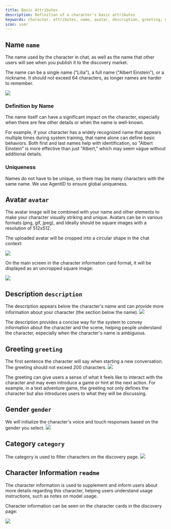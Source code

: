 ```yaml
---
title: Basic Attributes
description: Definition of a character's basic attributes
keywords: character, attributes, name, avatar, description, greeting, gender, category, character information
icon: user
---
```


## Name `name`

<ParamField path="name" type="string" required>
  The name used by the character in chat, as well as the name that other users will see when you publish it to the discovery market.
</ParamField>

The name can be a single name ("Lilia"), a full name ("Albert Einstein"), or a nickname. It should not exceed 64 characters, as longer names are harder to remember.

<Frame>
  <img src="https://oss.vidol.chat/assets/613445d55d376eb45fb94ae13f3834ff.webp" />
</Frame>

### Definition by Name

The name itself can have a significant impact on the character, especially when there are few other details or when the name is well-known.

For example, if your character has a widely recognized name that appears multiple times during system training, that name alone can define basic behaviors. Both first and last names help with identification, so "Albert Einstein" is more effective than just "Albert," which may seem vague without additional details.

### Uniqueness

Names do not have to be unique, so there may be many characters with the same name. We use AgentID to ensure global uniqueness.

## Avatar `avatar`

<ParamField path="avatar" type="file" required>
  The avatar image will be combined with your name and other elements to make your character visually striking and unique.
</ParamField>

<Info>
Avatars can be in various formats (png, gif, jpeg), and ideally should be square images with a resolution of 512x512.
</Info>

The uploaded avatar will be cropped into a circular shape in the chat context:

<Frame>
  <img src="https://oss.vidol.chat/assets/f84da68d1364ec2dad6985d7f674f4c0.webp" />
</Frame>

On the main screen in the character information card format, it will be displayed as an uncropped square image:

<Frame>
  <img src="https://oss.vidol.chat/assets/e8a336d3e05a2cf1522ce5bd7336bde2.webp" />
</Frame>

## Description `description`

<ParamField path="description" type="string">
  The description appears below the character's name and can provide more information about your character (the section below the name).
</ParamField>

<Frame>
  <img src="https://oss.vidol.chat/assets/613445d55d376eb45fb94ae13f3834ff.webp" />
</Frame>

The description provides a concise way for the system to convey information about the character and the scene, helping people understand the character, especially when the character's name is ambiguous.

## Greeting `greeting`

<ParamField path="greeting" type="string">
  The first sentence the character will say when starting a new conversation. The greeting should not exceed 200 characters.
</ParamField>

<Frame>
  <img src="https://oss.vidol.chat/assets/3c257ce957b6775b41d259feda3bb708.webp" />
</Frame>

The greeting can give users a sense of what it feels like to interact with the character and may even introduce a game or hint at the next action. For example, in a text adventure game, the greeting not only defines the character but also introduces users to what they will be discussing.

## Gender `gender`

<ParamField path="gender" type="string">
  We will initialize the character's voice and touch responses based on the gender you select.
</ParamField>

<Frame>
  <img src="https://oss.vidol.chat/assets/3f1b96cd1e4acd16e3f300719ca2c675.webp" />
</Frame>

## Category `category`

<ParamField path="category" type="string">
  The category is used to filter characters on the discovery page.
</ParamField>

<Frame>
  <img src="https://oss.vidol.chat/assets/ea8a39df376cfb6e9ea6cd335f5c3344.webp" />
</Frame>

## Character Information `readme`

<ParamField path="readme" type="string">
  The character information is used to supplement and inform users about more details regarding this character, helping users understand usage instructions, such as notes on model usage.
</ParamField>

Character information can be seen on the character cards in the discovery page:

<Frame>
  <img src="https://oss.vidol.chat/assets/fe2c592398016b42873770aaa3651d97.webp" />
</Frame>

